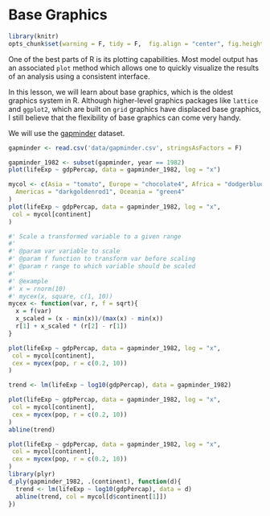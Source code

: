 # Base Graphics

```r
library(knitr)
opts_chunk$set(warning = F, tidy = F,  fig.align = "center", fig.height = 5, fig.width = 10)
```

One of the best parts of R is its plotting capabilities. Most model output has an associated `plot` method which allows one to quickly visualize the results of an analysis using a consistent interface.

In this lesson, we will learn about base graphics, which is the oldest graphics system in R. Although higher-level graphics packages like `lattice`  and `ggplot2`, which are built on `grid` graphics have displaced base graphics, I still believe that the flexibility of base graphics can come very handy.

We will use the [gapminder](data/gapminder.csv) dataset.

```r
gapminder <- read.csv('data/gapminder.csv', stringsAsFactors = F)
```

```r
gapminder_1982 <- subset(gapminder, year == 1982)
plot(lifeExp ~ gdpPercap, data = gapminder_1982, log = "x")
```

```r
mycol <- c(Asia = "tomato", Europe = "chocolate4", Africa = "dodgerblue2", 
  Americas = "darkgoldenrod1", Oceania = "green4"
)
plot(lifeExp ~ gdpPercap, data = gapminder_1982, log = "x",
 col = mycol[continent]    
)
```

```r
#' Scale a transformed variable to a given range
#'
#' @param var variable to scale
#' @param f function to transform var before scaling
#' @param r range to which variable should be scaled
#'
#' @example
#' x = rnorm(10)
#' mycex(x, square, c(1, 10))
mycex <- function(var, r, f = sqrt){
  x = f(var)
  x_scaled = (x - min(x))/(max(x) - min(x))
  r[1] + x_scaled * (r[2] - r[1])
}
```

```r
plot(lifeExp ~ gdpPercap, data = gapminder_1982, log = "x",
 col = mycol[continent],
 cex = mycex(pop, r = c(0.2, 10))
)
```

```r
trend <- lm(lifeExp ~ log10(gdpPercap), data = gapminder_1982)
```



```r
plot(lifeExp ~ gdpPercap, data = gapminder_1982, log = "x",
 col = mycol[continent],
 cex = mycex(pop, r = c(0.2, 10))
)
abline(trend)
```

```r
plot(lifeExp ~ gdpPercap, data = gapminder_1982, log = "x",
 col = mycol[continent],
 cex = mycex(pop, r = c(0.2, 10))
)
library(plyr)
d_ply(gapminder_1982, .(continent), function(d){
  trend <- lm(lifeExp ~ log10(gdpPercap), data = d)
  abline(trend, col = mycol[d$continent[1]])
})
```








